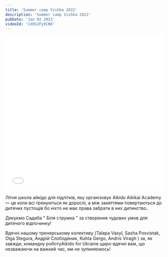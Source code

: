 ```yaml
---
title: 'Summer camp Vishka 2022'
description: 'Summer camp Vishka 2022'
pubDate: 'Jan 02 2023'
videoId: 'CdOS2Fy9CN8'
---
```


<iframe width="100%" height="493" src={`https://www.youtube.com/embed/${frontmatter.videoId}`} frameborder="0" allowfullscreen></iframe>
<br/>

Літня школа айкідо для підлітків, яку організовує Aikido Aikikai Academy — це коли всі тренуються як дорослі, а між заняттями повертаються до дитячих пустощів бо ніхто не має права забрати в них дитинство..

Дякуємо Садиба " Біля струмка " за створення чудових умов для дитячого відпочинку!

Вдячні нашому тренерському колективу (Talapa Vasyl, Sasha Posvistak, Olga Stegura, Андрій Слободяник, Kuhta Gergo, Andris Viragh ) за, як завжди, командну роботуAikido for Ukraine щиро вдячні вам, що незважаючи на важкий час, ми не зупиняємось!